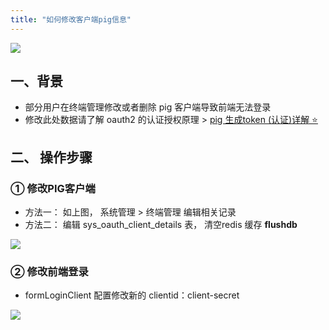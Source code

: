 ```yaml
---
title: "如何修改客户端pig信息"
---
```


![](https://cdn.nlark.com/yuque/0/2023/png/283679/1674884677062-aab822c8-f238-4ec0-bdca-1fc7223a8f3b.png)

## 一、背景
+ 部分用户在终端管理修改或者删除 pig 客户端导致前端无法登录
+ 修改此处数据请了解 oauth2 的认证授权原理 > [pig 生成token (认证)详解 ⭐️](https://www.yuque.com/pig4cloud/pig/dqnyuc)

## 二、 操作步骤
### ① 修改PIG客户端
+ 方法一： 如上图， 系统管理 > 终端管理 编辑相关记录
+ 方法二： 编辑 sys_oauth_client_details 表， 清空redis  缓存 **flushdb**

![](https://minio.pigx.vip/oss/202301/1674885052.png)

### ② 修改前端登录
+ formLoginClient 配置修改新的 clientid：client-secret

![](https://minio.pigx.vip/oss/202301/1674885285.png)

### 
